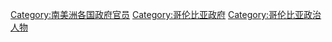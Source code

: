 [[Category:南美洲各国政府官员|Category:南美洲各国政府官员]]
[[Category:哥伦比亚政府|Category:哥伦比亚政府]]
[[Category:哥伦比亚政治人物|Category:哥伦比亚政治人物]]